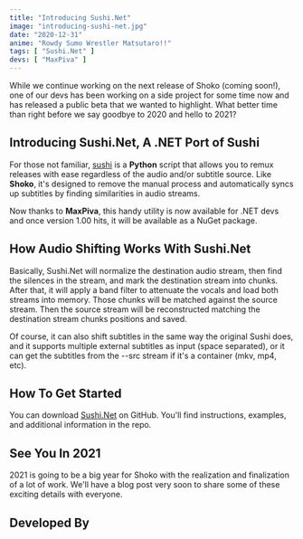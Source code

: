 ```yaml
---
title: "Introducing Sushi.Net"
image: "introducing-sushi-net.jpg"
date: "2020-12-31"
anime: "Rowdy Sumo Wrestler Matsutaro!!"
tags: [ "Sushi.Net" ]
devs: [ "MaxPiva" ]
---
```


While we continue working on the next release of Shoko (coming soon!), one of our devs has been working on a side
project for some time now and has released a public beta that we wanted to highlight. What better time than right before
we say goodbye to 2020 and hello to 2021?

## Introducing Sushi.Net, A .NET Port of Sushi

For those not familiar, [sushi](https://github.com/tp7/Sushi) is a **Python** script that allows you to remux releases
with ease regardless of the audio and/or subtitle source. Like **Shoko**, it's designed to remove the manual process and
automatically syncs up subtitles by finding similarities in audio streams.

Now thanks to **MaxPiva**, this handy utility is now available for .NET devs and once version 1.00 hits, it will be
available as a NuGet package.

## How Audio Shifting Works With Sushi.Net

Basically, Sushi.Net will normalize the destination audio stream, then find the silences in the stream, and mark the
destination stream into chunks. After that, it will apply a band filter to attenuate the vocals and load both streams
into memory. Those chunks will be matched against the source stream. Then the source stream will be reconstructed
matching the destination stream chunks positions and saved.

Of course, it can also shift subtitles in the same way the original Sushi does, and it supports multiple external
subtitles as input (space separated), or it can get the subtitles from the --src stream if it's a container (mkv, mp4,
etc).

## How To Get Started

You can download [Sushi.Net](https://github.com/maxpiva/Sushi.Net) on GitHub. You'll find instructions, examples, and
additional information in the repo.

## See You In 2021

2021 is going to be a big year for Shoko with the realization and finalization of a lot of work. We'll have a blog post
very soon to share some of these exciting details with everyone.

## Developed By
